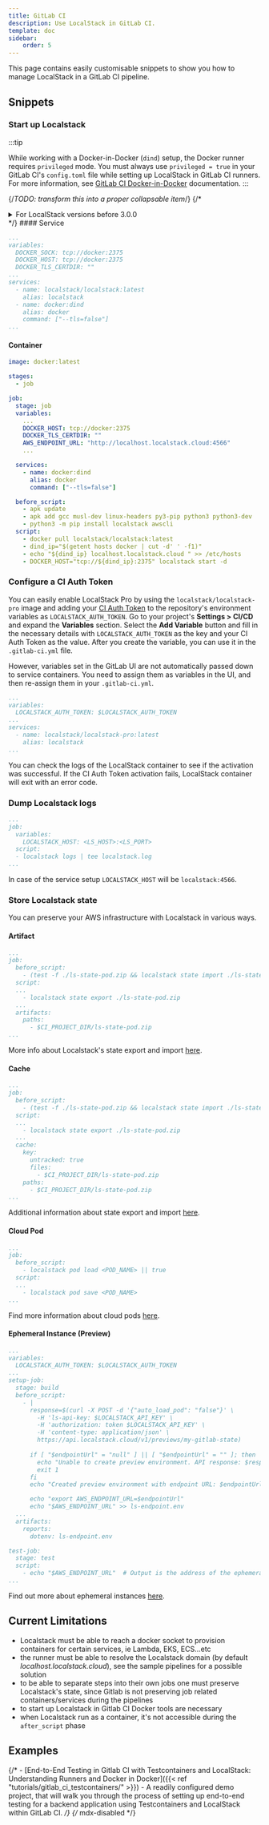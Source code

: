 ```yaml
---
title: GitLab CI
description: Use LocalStack in GitLab CI.
template: doc
sidebar:
    order: 5
---
```


This page contains easily customisable snippets to show you how to manage LocalStack in a GitLab CI pipeline.

## Snippets

### Start up Localstack

:::tip

While working with a Docker-in-Docker (`dind`) setup, the Docker runner requires `privileged` mode.
You must always use `privileged = true` in your GitLab CI's `config.toml` file while setting up LocalStack in GitLab CI runners.
For more information, see [GitLab CI Docker-in-Docker](https://docs.gitlab.com/ee/ci/docker/using_docker_build.html#use-docker-in-docker-executor) documentation.
:::

{/*TODO: transform this into a proper collapsable item*/}
{/*
<details>
<summary>For LocalStack versions before 3.0.0</summary>
Under test>variables, add:<br>
LOCALSTACK_HOSTNAME: localhost.localstack.cloud<br>
HOSTNAME_EXTERNAL: localhost.localstack.cloud.
</details>
*/}
#### Service

```yaml
...
variables:
  DOCKER_SOCK: tcp://docker:2375
  DOCKER_HOST: tcp://docker:2375
  DOCKER_TLS_CERTDIR: ""
...
services:
  - name: localstack/localstack:latest
    alias: localstack
  - name: docker:dind
    alias: docker
    command: ["--tls=false"]
...
```

#### Container

```yaml
image: docker:latest

stages:
  - job

job:
  stage: job
  variables:
    ...
    DOCKER_HOST: tcp://docker:2375
    DOCKER_TLS_CERTDIR: ""
    AWS_ENDPOINT_URL: "http://localhost.localstack.cloud:4566"
    ...

  services:
    - name: docker:dind
      alias: docker
      command: ["--tls=false"]

  before_script:
    - apk update
    - apk add gcc musl-dev linux-headers py3-pip python3 python3-dev
    - python3 -m pip install localstack awscli
  script:
    - docker pull localstack/localstack:latest
    - dind_ip="$(getent hosts docker | cut -d' ' -f1)"
    - echo "${dind_ip} localhost.localstack.cloud " >> /etc/hosts
    - DOCKER_HOST="tcp://${dind_ip}:2375" localstack start -d
```

### Configure a CI Auth Token

You can easily enable LocalStack Pro by using the `localstack/localstack-pro` image and adding your [CI Auth Token](https://app.localstack.cloud/workspace/auth-tokens) to the repository's environment variables as `LOCALSTACK_AUTH_TOKEN`.
Go to your project's **Settings > CI/CD** and expand the **Variables** section.
Select the **Add Variable** button and fill in the necessary details with `LOCALSTACK_AUTH_TOKEN` as the key and your CI Auth Token as the value.
After you create the variable, you can use it in the `.gitlab-ci.yml` file.

However, variables set in the GitLab UI are not automatically passed down to service containers.
You need to assign them as variables in the UI, and then re-assign them in your `.gitlab-ci.yml`.

```yaml
...
variables:
  LOCALSTACK_AUTH_TOKEN: $LOCALSTACK_AUTH_TOKEN
...
services:
  - name: localstack/localstack-pro:latest
    alias: localstack
...
```

You can check the logs of the LocalStack container to see if the activation was successful.
If the CI Auth Token activation fails, LocalStack container will exit with an error code.

### Dump Localstack logs

```yaml
...
job:
  variables:
    LOCALSTACK_HOST: <LS_HOST>:<LS_PORT>
  script:
  - localstack logs | tee localstack.log
... 
```

In case of the service setup `LOCALSTACK_HOST` will be `localstack:4566`.

### Store Localstack state

You can preserve your AWS infrastructure with Localstack in various ways.

#### Artifact

```yaml
...
job:
  before_script:
    - (test -f ./ls-state-pod.zip && localstack state import ./ls-state-pod.zip) || true
  script:
  ...
    - localstack state export ./ls-state-pod.zip
  ...
  artifacts:
    paths:
      - $CI_PROJECT_DIR/ls-state-pod.zip
...
```

More info about Localstack's state export and import [here](/user-guide/state-management/export-import-state/).

#### Cache

```yaml
...
job:
  before_script:
    - (test -f ./ls-state-pod.zip && localstack state import ./ls-state-pod.zip) || true
  script:
  ...
    - localstack state export ./ls-state-pod.zip
  ...
  cache:
    key:
      untracked: true
      files:
        - $CI_PROJECT_DIR/ls-state-pod.zip
    paths:
      - $CI_PROJECT_DIR/ls-state-pod.zip
...
```

Additional information about state export and import [here](/user-guide/state-management/export-import-state/).

#### Cloud Pod

```yaml
...
job:
  before_script:
    - localstack pod load <POD_NAME> || true
  script:
  ...
    - localstack pod save <POD_NAME>
...
```

Find more information about cloud pods [here](/user-guide/state-management/cloud-pods/).

#### Ephemeral Instance (Preview)

```yaml
...
variables:
  LOCALSTACK_AUTH_TOKEN: $LOCALSTACK_AUTH_TOKEN
...
setup-job:
  stage: build
  before_script:
    - |
      response=$(curl -X POST -d '{"auto_load_pod": "false"}' \
        -H 'ls-api-key: $LOCALSTACK_API_KEY' \
        -H 'authorization: token $LOCALSTACK_API_KEY' \
        -H 'content-type: application/json' \
        https://api.localstack.cloud/v1/previews/my-gitlab-state)
      
      if [ "$endpointUrl" = "null" ] || [ "$endpointUrl" = "" ]; then
        echo "Unable to create preview environment. API response: $response"
        exit 1
      fi
      echo "Created preview environment with endpoint URL: $endpointUrl"

      echo "export AWS_ENDPOINT_URL=$endpointUrl"
      echo "$AWS_ENDPOINT_URL" >> ls-endpoint.env
  ...
  artifacts:
    reports:
      dotenv: ls-endpoint.env

test-job:
  stage: test
  script:
    - echo "$AWS_ENDPOINT_URL"  # Output is the address of the ephemeral instance
...
```

Find out more about ephemeral instances [here](/user-guide/cloud-sandbox/).

## Current Limitations

- Localstack must be able to reach a docker socket to provision containers for certain services, ie Lambda, EKS, ECS...etc
- the runner must be able to resolve the Localstack domain (by default _localhost.localstack.cloud_), see the sample pipelines for a possible solution
- to be able to separate steps into their own jobs one must preserve Localstack's state, since Gitlab is not preserving job related containers/services during the pipelines
- to start up Localstack in Gitlab CI Docker tools are necessary
- when Localstack run as a container, it's not accessible during the `after_script` phase

## Examples

{/* - [End-to-End Testing in Gitlab CI with Testcontainers and LocalStack: Understanding Runners and Docker in Docker]({{< ref "tutorials/gitlab_ci_testcontainers/" >}}) - A readily configured demo project, that will walk you through the process of setting up end-to-end testing for a backend application using Testcontainers and LocalStack within GitLab CI. */} {/* mdx-disabled */}